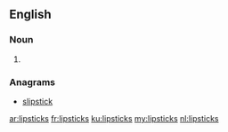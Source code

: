 ==English==

===Noun===
{{head|en}}

# {{plural of|lipstick}}

===Anagrams===
* [[slipstick#English|slipstick]]

[[ar:lipsticks]]
[[fr:lipsticks]]
[[ku:lipsticks]]
[[my:lipsticks]]
[[nl:lipsticks]]
